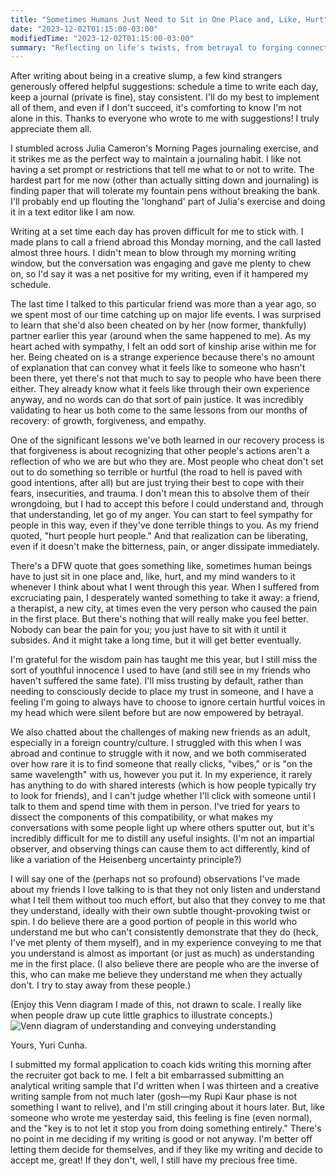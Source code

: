 ```yaml
---
title: "Sometimes Humans Just Need to Sit in One Place and, Like, Hurt"
date: "2023-12-02T01:15:00-03:00"
modifiedTime: "2023-12-02T01:15:00-03:00"
summary: "Reflecting on life's twists, from betrayal to forging connections. Embracing pain, trust's evolution, and adulting challenges. Candidly exploring personal growth, writing, and venturing into coaching with a resilient spirit."
---
```



After writing about being in a creative slump, a few kind strangers generously offered helpful suggestions: schedule a time to write each day, keep a journal (private is fine), stay consistent. I'll do my best to implement all of them, and even if I don't succeed, it's comforting to know I'm not alone in this. Thanks to everyone who wrote to me with suggestions! I truly appreciate them all.

I stumbled across Julia Cameron's Morning Pages journaling exercise, and it strikes me as the perfect way to maintain a journaling habit. I like not having a set prompt or restrictions that tell me what to or not to write. The hardest part for me now (other than actually sitting down and journaling) is finding paper that will tolerate my fountain pens without breaking the bank. I'll probably end up flouting the 'longhand' part of Julia's exercise and doing it in a text editor like I am now.

Writing at a set time each day has proven difficult for me to stick with. I made plans to call a friend abroad this Monday morning, and the call lasted almost three hours. I didn't mean to blow through my morning writing window, but the conversation was engaging and gave me plenty to chew on, so I'd say it was a net positive for my writing, even if it hampered my schedule.

The last time I talked to this particular friend was more than a year ago, so we spent most of our time catching up on major life events. I was surprised to learn that she'd also been cheated on by her (now former, thankfully) partner earlier this year (around when the same happened to me). As my heart ached with sympathy, I felt an odd sort of kinship arise within me for her. Being cheated on is a strange experience because there's no amount of explanation that can convey what it feels like to someone who hasn't been there, yet there's not that much to say to people who have been there either. They already know what it feels like through their own experience anyway, and no words can do that sort of pain justice. It was incredibly validating to hear us both come to the same lessons from our months of recovery: of growth, forgiveness, and empathy.

One of the significant lessons we've both learned in our recovery process is that forgiveness is about recognizing that other people's actions aren't a reflection of who we are but who they are. Most people who cheat don't set out to do something so terrible or hurtful (the road to hell is paved with good intentions, after all) but are just trying their best to cope with their fears, insecurities, and trauma. I don't mean this to absolve them of their wrongdoing, but I had to accept this before I could understand and, through that understanding, let go of my anger. You can start to feel sympathy for people in this way, even if they've done terrible things to you. As my friend quoted, "hurt people hurt people." And that realization can be liberating, even if it doesn't make the bitterness, pain, or anger dissipate immediately.

There's a DFW quote that goes something like, sometimes human beings have to just sit in one place and, like, hurt, and my mind wanders to it whenever I think about what I went through this year. When I suffered from excruciating pain, I desperately wanted something to take it away: a friend, a therapist, a new city, at times even the very person who caused the pain in the first place. But there's nothing that will really make you feel better. Nobody can bear the pain for you; you just have to sit with it until it subsides. And it might take a long time, but it will get better eventually.

I'm grateful for the wisdom pain has taught me this year, but I still miss the sort of youthful innocence I used to have (and still see in my friends who haven't suffered the same fate). I'll miss trusting by default, rather than needing to consciously decide to place my trust in someone, and I have a feeling I'm going to always have to choose to ignore certain hurtful voices in my head which were silent before but are now empowered by betrayal.

We also chatted about the challenges of making new friends as an adult, especially in a foreign country/culture. I struggled with this when I was abroad and continue to struggle with it now, and we both commiserated over how rare it is to find someone that really clicks, "vibes," or is "on the same wavelength" with us, however you put it. In my experience, it rarely has anything to do with shared interests (which is how people typically try to look for friends), and I can't judge whether I'll click with someone until I talk to them and spend time with them in person. I've tried for years to dissect the components of this compatibility, or what makes my conversations with some people light up where others sputter out, but it's incredibly difficult for me to distill any useful insights. (I'm not an impartial observer, and observing things can cause them to act differently, kind of like a variation of the Heisenberg uncertainty principle?)

I will say one of the (perhaps not so profound) observations I've made about my friends I love talking to is that they not only listen and understand what I tell them without too much effort, but also that they convey to me that they understand, ideally with their own subtle thought-provoking twist or spin. I do believe there are a good portion of people in this world who understand me but who can't consistently demonstrate that they do (heck, I've met plenty of them myself), and in my experience conveying to me that you understand is almost as important (or just as much) as understanding me in the first place. (I also believe there are people who are the inverse of this, who can make me believe they understand me when they actually don't. I try to stay away from these people.)

(Enjoy this Venn diagram I made of this, not drawn to scale. I really like when people draw up cute little graphics to illustrate concepts.)
<br />
<img src="/static/images/blog/sometimes-humans-just-need-to-sit-in-one-place-and-like-hurt/graphic.jpeg" alt="Venn diagram of understanding and conveying understanding" />

Yours, Yuri Cunha.

I submitted my formal application to coach kids writing this morning after the recruiter got back to me. I felt a bit embarrassed submitting an analytical writing sample that I'd written when I was thirteen and a creative writing sample from not much later (gosh—my Rupi Kaur phase is not something I want to relive), and I'm still cringing about it hours later. But, like someone who wrote me yesterday said, this feeling is fine (even normal), and the "key is to not let it stop you from doing something entirely." There's no point in me deciding if my writing is good or not anyway. I'm better off letting them decide for themselves, and if they like my writing and decide to accept me, great! If they don't, well, I still have my precious free time.
